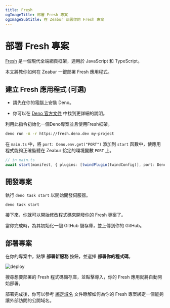 ```yaml
---
title: Fresh
ogImageTitle: 部署 Fresh 專案
ogImageSubtitle: 在 Zeabur 部署你的 Fresh 專案
---
```


# 部署 Fresh 專案

[Fresh](https://fresh.deno.dev/) 是一個現代全端網頁框架，適用於 JavaScript 和 TypeScript。

本文將教你如何在 Zeabur 一鍵部署 Fresh 應用程式。

## 建立 Fresh 應用程式 (可選)

- 請先在你的電腦上安裝 Deno。

- 你可以在 [Deno 官方文件](https://deno.land/manual/getting_started/installation) 中找到更詳細的說明。

利用此指令初始化一個Deno專案並且使用Fresh框架。

```bash
deno run -A -r https://fresh.deno.dev my-project
```

在 `main.ts` 中，將 `port: Deno.env.get("PORT")` 添加到 `start` 函數中，使應用程式能夠正確監聽在 Zeabur 給定的環境變數 `PORT` 上。

```typescript
// in main.ts
await start(manifest, { plugins: [twindPlugin(twindConfig)], port: Deno.env.get("PORT")}, );
```

## 開發專案

執行 `deno task start` 以開始開發伺服器。

```bash
deno task start
```

接下來，你就可以開始修改程式碼來開發你的 Fresh 專案了。

當你完成時，為其初始化一個 GitHub 儲存庫，並上傳到你的 GitHub。

## 部署專案

在你的專案中，點擊 **部署新服務**  按鈕，並選擇 **部署你的程式碼**。

![deploy](/framework/deploy.zh-TW.png)

搜尋想要部署的 Fresh 程式碼儲存庫，並點擊導入，你的 Fresh 應用就將自動開始部署。

部署完成後，你可以參考 [綁定域名](../../deploy/domain-binding) 文件瞭解如何為你的 Fresh 專案綁定一個能夠讓外部訪問的公開域名。
